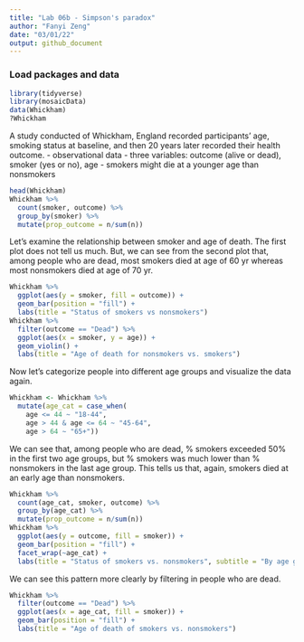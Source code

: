 ```yaml
---
title: "Lab 06b - Simpson's paradox"
author: "Fanyi Zeng"
date: "03/01/22"
output: github_document
---
```


### Load packages and data

```r
library(tidyverse) 
library(mosaicData) 
data(Whickham)
?Whickham
```

A study conducted of Whickham, England recorded participants’ age, smoking status at baseline, and then 20 years later recorded their health outcome.
- observational data
- three variables: outcome (alive or dead), smoker (yes or no), age
- smokers might die at a younger age than nonsmokers

```r
head(Whickham)
Whickham %>%
  count(smoker, outcome) %>%
  group_by(smoker) %>%
  mutate(prop_outcome = n/sum(n))
```

Let's examine the relationship between smoker and age of death. The first plot does not tell us much. But, we can see from the second plot that, among people who are dead, most smokers died at age of 60 yr whereas most nonsmokers died at age of 70 yr.

```r
Whickham %>%
  ggplot(aes(y = smoker, fill = outcome)) +
  geom_bar(position = "fill") +
  labs(title = "Status of smokers vs nonsmokers")
Whickham %>%
  filter(outcome == "Dead") %>%
  ggplot(aes(x = smoker, y = age)) +
  geom_violin() +
  labs(title = "Age of death for nonsmokers vs. smokers")
```

Now let's categorize people into different age groups and visualize the data again.

```r
Whickham <- Whickham %>%
  mutate(age_cat = case_when(
    age <= 44 ~ "18-44",
    age > 44 & age <= 64 ~ "45-64",
    age > 64 ~ "65+"))
```

We can see that, among people who are dead, % smokers exceeded 50% in the first two age groups, but % smokers was much lower than % nonsmokers in the last age group. This tells us that, again, smokers died at an early age than nonsmokers.

```r
Whickham %>%
  count(age_cat, smoker, outcome) %>%
  group_by(age_cat) %>%
  mutate(prop_outcome = n/sum(n))
Whickham %>%
  ggplot(aes(y = outcome, fill = smoker)) +
  geom_bar(position = "fill") +
  facet_wrap(~age_cat) +
  labs(title = "Status of smokers vs. nonsmokers", subtitle = "By age groups")
```

We can see this pattern more clearly by filtering in people who are dead.

```r
Whickham %>%
  filter(outcome == "Dead") %>%
  ggplot(aes(x = age_cat, fill = smoker)) +
  geom_bar(position = "fill") +
  labs(title = "Age of death of smokers vs. nonsmokers")
```
